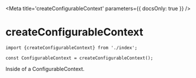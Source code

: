
<Meta title='createConfigurableContext' parameters={{ docsOnly: true }} />

# createConfigurableContext

```tsx
import {createConfigurableContext} from './index';

const ConfigurableContext = createConfigurableContext();
```


<Canvas>
  <Story name='Basic Example'>
    <ConfigurableContext>
      Inside of a ConfigurableContext.
    </ConfigurableContext>
  </Story>
</Canvas>
